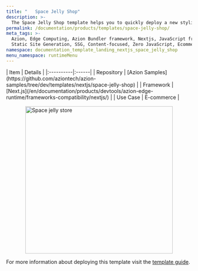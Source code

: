 ```yaml
---
title: "   Space Jelly Shop"
description: >-
  The Space Jelly Shop template helps you to quickly deploy a new stylish e-commerce built with Next.js, React, and TypeScript. This project uses use-shopping-cart to handle the shopping cart and logic for Stripe.
permalink: /documentation/products/templates/space-jelly-shop/
meta_tags: >-
  Azion, Edge Computing, Azion Bundler framework, Nextjs, JavaScript frameworks,
  Static Site Generation, SSG, Content-focused, Zero JavaScript, Ecommerce, store, React, Stripe
namespace: documentation_template_landing_nextjs_space_jelly_shop
menu_namespace: runtimeMenu
---
```



<div class="[&_.flex.flex-col]:!gap-4 [&_.flex.flex-col]:md:!gap-8 [&_.flex.flex-col]:2xl:!gap-16">
  <SectionBasicContent
    titleTag="h2"
    description="The Space Jelly Shop template helps you to quickly deploy a new stylish e-commerce built with Next.js, React, and TypeScript. This project uses use-shopping-cart to handle the shopping cart and logic for Stripe."
    buttons={[
      { label: "Deploy template", link: "https://console.azion.com/create/azion-community/space-jelly-shop", outlined: false, icon: "ai ai-azion", iconPos: "left" },
      { label: "View demo", link: "https://lit4owkr0f.map.azionedge.net", severity: "secondary" }
    ]}
  />
</div>

<div style="display: flex; gap: 1rem; align-items: center; flex-direction: row; flex-wrap: wrap;">
  <div style="flex: 1; min-width: 300px;">
    | Item | Details |
    |:----------|:------|
    | Repository | [Azion Samples](https://github.com/aziontech/azion-samples/tree/dev/templates/nextjs/space-jelly-shop) |
    | Framework | [Next.js](/en/documentation/products/devtools/azion-edge-runtime/frameworks-compatibility/nextjs/) |
    | Use Case | E-commerce |
  </div>
  <div style="display: flex; justify-content: center; align-items: center; flex: 1; min-width: 300px;">
    <img src="/assets/docs/images/uploads/template-showcase/nextjs/space-jelly-store.png" width="400" alt="Space jelly store" style="max-width: 100%; height: auto;" />
  </div>
</div>

For more information about deploying this template visit the [template guide](/en/documentation/products/guides/next-js-ecommerce-collection/).